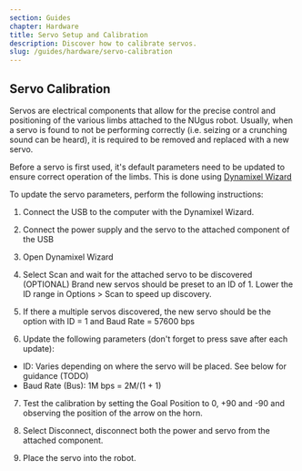 ```yaml
---
section: Guides
chapter: Hardware
title: Servo Setup and Calibration
description: Discover how to calibrate servos.
slug: /guides/hardware/servo-calibration
---
```


## Servo Calibration

Servos are electrical components that allow for the precise control and positioning of the various limbs attached to the NUgus robot. Usually, when a servo is found to not be performing correctly (i.e. seizing or a crunching sound can be heard), it is required to be removed and replaced with a new servo. 

Before a servo is first used, it\'s default parameters need to be updated to ensure correct operation of the limbs. This is done using [Dynamixel Wizard](https://www.robotis.com/service/download.php?no=1670)


To update the servo parameters, perform the following instructions:

1. Connect the USB to the computer with the Dynamixel Wizard.

2. Connect the power supply and the servo to the attached component of the USB

3. Open Dynamixel Wizard

4. Select Scan and wait for the attached servo to be discovered
(OPTIONAL) Brand new servos should be preset to an ID of 1. Lower the ID range in Options > Scan to speed up discovery.

5. If there a multiple servos discovered, the new servo should be the option with ID = 1 and Baud Rate = 57600 bps

6. Update the following parameters (don\'t forget to press save after each update):

  - ID: Varies depending on where the servo will be placed. See below for guidance (TODO)
  - Baud Rate (Bus): 1M bps = 2M/(1 + 1)

7. Test the calibration by setting the Goal Position to 0, +90 and -90 and observing the position of the arrow on the horn.

8. Select Disconnect, disconnect both the power and servo from the attached component.

9. Place the servo into the robot.

